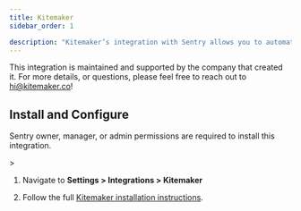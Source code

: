```yaml
---
title: Kitemaker
sidebar_order: 1

description: "Kitemaker’s integration with Sentry allows you to automatically connect issues in Sentry with work items in Kitemaker."
---
```


This integration is maintained and supported by the company that created it. For more details, or questions, please feel free to reach out to hi@kitemaker.co!
## Install and Configure

<Alert>

Sentry owner, manager, or admin permissions are required to install this integration.

</Alert>>

1. Navigate to **Settings > Integrations > Kitemaker**

2. Follow the full [Kitemaker installation instructions](https://guide.kitemaker.co/integrations-overview/sentry).
